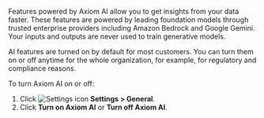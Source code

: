 Features powered by Axiom AI allow you to get insights from your data faster. These features are powered by leading foundation models through trusted enterprise providers including Amazon Bedrock and Google Gemini. Your inputs and outputs are never used to train generative models.

AI features are turned on by default for most customers. You can turn them on or off anytime for the whole organization, for example, for regulatory and compliance reasons.

To turn Axiom AI on or off:

1. Click <img src="/doc-assets/icons/settings.svg" className="inline-icon" alt="Settings icon" /> **Settings > General**.
1. Click **Turn on Axiom AI** or **Turn off Axiom AI**.